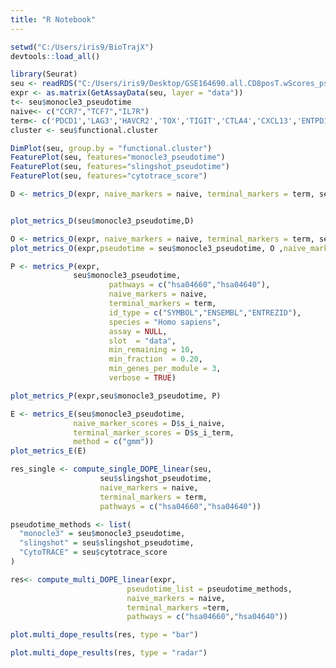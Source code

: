 ```yaml
---
title: "R Notebook"
---
```


```r
setwd("C:/Users/iris9/BioTrajX")
devtools::load_all() 
```

```r
library(Seurat)
seu <- readRDS("C:/Users/iris9/Desktop/GSE164690.all.CD8posT.wScores_pseudotime.rds")
expr <- as.matrix(GetAssayData(seu, layer = "data"))
t<- seu$monocle3_pseudotime
naive<- c("CCR7","TCF7","IL7R")
term<- c('PDCD1','LAG3','HAVCR2','TOX','TIGIT','CTLA4','CXCL13','ENTPD1','ITGAE')
cluster <- seu$functional.cluster

```

```r
DimPlot(seu, group.by = "functional.cluster")
FeaturePlot(seu, features="monocle3_pseudotime")
FeaturePlot(seu, features="slingshot_pseudotime")
FeaturePlot(seu, features="cytotrace_score")
```


```r
D <- metrics_D(expr, naive_markers = naive, terminal_markers = term, seu$monocle3_pseudotime)


plot_metrics_D(seu$monocle3_pseudotime,D)
```
```r
O <- metrics_O(expr, naive_markers = naive, terminal_markers = term, seu$monocle3_pseudotime)
plot_metrics_O(expr,pseudotime = seu$monocle3_pseudotime, O ,naive_markers = naive, terminal_markers = term)
```
```r
P <- metrics_P(expr,
              seu$monocle3_pseudotime,
                      pathways = c("hsa04660","hsa04640"),
                      naive_markers = naive,
                      terminal_markers = term,
                      id_type = c("SYMBOL","ENSEMBL","ENTREZID"),
                      species = "Homo sapiens",
                      assay = NULL,
                      slot  = "data",
                      min_remaining = 10,
                      min_fraction  = 0.20,
                      min_genes_per_module = 3,
                      verbose = TRUE)

plot_metrics_P(expr,seu$monocle3_pseudotime, P)
```
```r
E <- metrics_E(seu$monocle3_pseudotime,
              naive_marker_scores = D$s_i_naive,
              terminal_marker_scores = D$s_i_term,
              method = c("gmm"))
plot_metrics_E(E)            
```


```r
res_single <- compute_single_DOPE_linear(seu,
                    seu$slingshot_pseudotime,
                    naive_markers = naive,
                    terminal_markers = term, 
                    pathways = c("hsa04660","hsa04640"))
```
```r
pseudotime_methods <- list(
  "monocle3" = seu$monocle3_pseudotime,
  "slingshot" = seu$slingshot_pseudotime, 
  "CytoTRACE" = seu$cytotrace_score
)

res<- compute_multi_DOPE_linear(expr,
                          pseudotime_list = pseudotime_methods,
                          naive_markers = naive,
                          terminal_markers =term,
                          pathways = c("hsa04660","hsa04640"))
```
```r
plot.multi_dope_results(res, type = "bar")
```
```r
plot.multi_dope_results(res, type = "radar")
```

